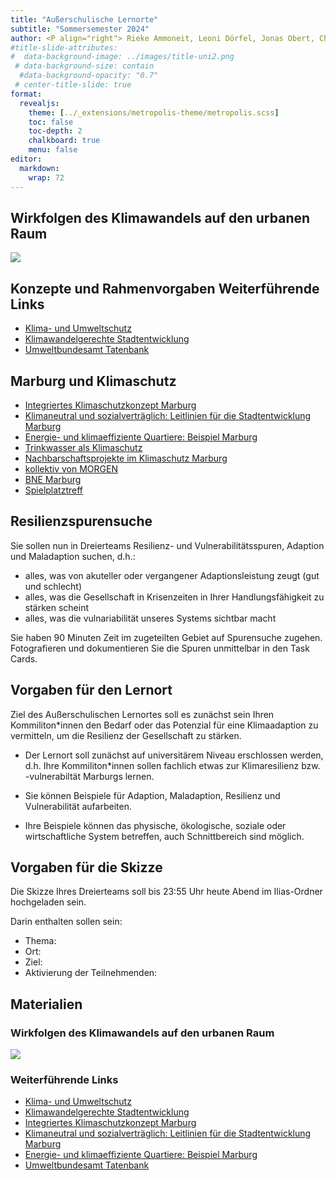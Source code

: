 ```yaml
---
title: "Außerschulische Lernorte"
subtitle: "Sommersemester 2024"
author: <P align="right"> Rieke Ammoneit, Leoni Dörfel, Jonas Obert, Chris Reudenbach</P>
#title-slide-attributes: 
#  data-background-image: ../images/title-uni2.png
 # data-background-size: contain
  #data-background-opacity: "0.7"
 # center-title-slide: true
format:
  revealjs:
    theme: [../_extensions/metropolis-theme/metropolis.scss]
    toc: false
    toc-depth: 2
    chalkboard: true
    menu: false
editor: 
  markdown: 
    wrap: 72
---
```




## Wirkfolgen des Klimawandels auf den urbanen Raum
![](../images/KlimawandelStadt.png){fig-align="center"}


## Konzepte und Rahmenvorgaben Weiterführende Links
- [Klima- und Umweltschutz](https://www.nationale-stadtentwicklungspolitik.de/NSPWeb/DE/Themen/Themenuebersicht/Klima-und-Umweltschutz/klima-und-umweltschutz_node.html)
- [Klimawandelgerechte Stadtentwicklung](https://www.nationale-stadtentwicklungspolitik.de/NSP/SharedDocs/Publikationen/DE_Ressorforschung/klimagerechte_stadtentwicklung.pdf%3F__blob%3DpublicationFile%26v%3D1&ved=2ahUKEwiSnq3TobOFAxWe7LsIHaCCATAQFnoECDEQAQ&usg=AOvVaw1ooYsFSQLGcF2xTpoKPcgA)
- [Umweltbundesamt Tatenbank](https://www.umweltbundesamt.de/themen/klima-energie/klimafolgen-anpassung/werkzeuge-der-anpassung/tatenbank?kompass_tags_f_action=85070&page=5)

## Marburg und Klimaschutz

- [Integriertes Klimaschutzkonzept Marburg](https://www.marburg.de/downloads/datei/-XxC5Lc7mRb8S0lNCedXCkx6QmQ3cng2Uks0YVdsdzlXQS93bGg5SVJaWk52Ny9lZ1hpZjZOemVtZXpJNU1uQWU2R0hCSElxRm11Y25ja0lrT2UrUGp3b0QvRkx2bEozVmQ1MGUzZWlBMlFjNXdmMG12UHMrMHFJMytEaFAwbjUxVlFWaEU1eHdEOW1NRHh)
- [Klimaneutral und sozialverträglich: Leitlinien für die Stadtentwicklung Marburg](https://www.marburg.de/portal/seiten/klimaneutral-und-sozialvertraeglich-leitlinien-fuer-die-stadtentwicklung-900002968-23001.html)
- [Energie- und klimaeffiziente Quartiere: Beispiel Marburg](https://www.bbsr.bund.de/BBSR/DE/veroeffentlichungen/izr/2012/5_6/Inhalt/izr-5-6-2012-komplett-dl.pdf?__blob=publicationFile&v=1)
- [Trinkwasser als Klimaschutz](https://www.marburg.de/portal/seiten/trinkwasser-als-klimaschutz-900001906-23001.html?rubrik=900000045)
- [Nachbarschaftsprojekte im Klimaschutz Marburg](https://www.marburg.de/portal/seiten/nachbarschaftsprojekte-im-klimaschutz-900002387-23001.html)
- [kollektiv von MORGEN](https://www.bne-marburg.de/organisation/kollektiv-von-morgen-e-v/)
- [BNE Marburg](https://www.bne-marburg.de/)
- [Spielplatztreff](https://www.spielplatztreff.de/spielplatz/maerchenspielplatz-in-marburg_4766)

## Resilienzspurensuche
::: {.callout-tip title="Arbeitsauftrag" icon=false}
Sie sollen nun in Dreierteams Resilienz- und Vulnerabilitätsspuren, Adaption und Maladaption suchen, d.h.:

-   alles, was von akuteller oder vergangener Adaptionsleistung zeugt (gut und schlecht)
-   alles, was die Gesellschaft in Krisenzeiten in Ihrer Handlungsfähigkeit zu stärken scheint
-   alles, was die vulnariabilität unseres Systems sichtbar macht

Sie haben 90 Minuten Zeit im zugeteilten Gebiet auf Spurensuche zugehen. Fotografieren und dokumentieren Sie die Spuren unmittelbar in den Task Cards.
:::
## Vorgaben für den Lernort

Ziel des Außerschulischen Lernortes soll es zunächst sein Ihren Kommiliton*innen den Bedarf oder das Potenzial für eine Klimaadaption zu vermitteln, um die Resilienz der Gesellschaft zu stärken. 

- Der Lernort soll zunächst auf universitärem Niveau erschlossen werden, d.h. Ihre Kommiliton*innen sollen fachlich etwas zur Klimaresilienz bzw. -vulnerabiltät Marburgs lernen.

- Sie können Beispiele für Adaption, Maladaption, Resilienz und Vulnerabilität aufarbeiten.

- Ihre Beispiele können das physische, ökologische, soziale oder wirtschaftliche System betreffen, auch Schnittbereich sind möglich. 

## Vorgaben für die Skizze
::: {.callout-important }
Die Skizze Ihres Dreierteams soll bis 23:55 Uhr heute Abend im Ilias-Ordner hochgeladen sein.
:::

Darin enthalten sollen sein: 

-   Thema:
-   Ort:
-   Ziel: 
-   Aktivierung der Teilnehmenden:



## Materialien
### Wirkfolgen des Klimawandels auf den urbanen Raum
![](../images/KlimawandelStadt.png)

### Weiterführende Links
- [Klima- und Umweltschutz](https://www.nationale-stadtentwicklungspolitik.de/NSPWeb/DE/Themen/Themenuebersicht/Klima-und-Umweltschutz/klima-und-umweltschutz_node.html)
- [Klimawandelgerechte Stadtentwicklung](https://www.nationale-stadtentwicklungspolitik.de/NSP/SharedDocs/Publikationen/DE_Ressorforschung/klimagerechte_stadtentwicklung.pdf%3F__blob%3DpublicationFile%26v%3D1&ved=2ahUKEwiSnq3TobOFAxWe7LsIHaCCATAQFnoECDEQAQ&usg=AOvVaw1ooYsFSQLGcF2xTpoKPcgA)
- [Integriertes Klimaschutzkonzept Marburg](https://www.marburg.de/downloads/datei/-XxC5Lc7mRb8S0lNCedXCkx6QmQ3cng2Uks0YVdsdzlXQS93bGg5SVJaWk52Ny9lZ1hpZjZOemVtZXpJNU1uQWU2R0hCSElxRm11Y25ja0lrT2UrUGp3b0QvRkx2bEozVmQ1MGUzZWlBMlFjNXdmMG12UHMrMHFJMytEaFAwbjUxVlFWaEU1eHdEOW1NRHh)
- [Klimaneutral und sozialverträglich: Leitlinien für die Stadtentwicklung Marburg](https://www.marburg.de/portal/seiten/klimaneutral-und-sozialvertraeglich-leitlinien-fuer-die-stadtentwicklung-900002968-23001.html)
- [Energie- und klimaeffiziente Quartiere: Beispiel Marburg](https://www.bbsr.bund.de/BBSR/DE/veroeffentlichungen/izr/2012/5_6/Inhalt/izr-5-6-2012-komplett-dl.pdf?__blob=publicationFile&v=1)
- [Umweltbundesamt Tatenbank](https://www.umweltbundesamt.de/themen/klima-energie/klimafolgen-anpassung/werkzeuge-der-anpassung/tatenbank?kompass_tags_f_action=85070&page=5)